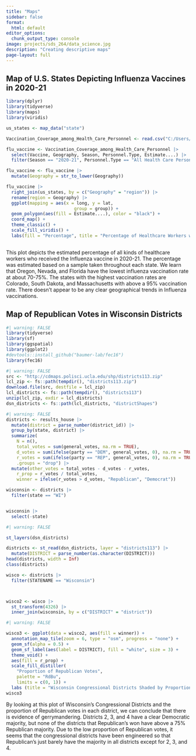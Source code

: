 ```yaml
---
title: "Maps"
sidebar: false
format:
  html: default
editor_options: 
  chunk_output_type: console
image: projects/sds_264/data_science.jpg
description: "Creating descriptive maps"
page-layout: full
---
```


## Map of U.S. States Depicting Influenza Vaccines in 2020-21

```r

library(dplyr)
library(tidyverse)
library(maps)
library(viridis)

us_states <- map_data("state")

Vaccination_Coverage_among_Health_Care_Personnel <- read.csv("C:/Users/abbyh/Downloads/MSCS 264/Vaccination_Coverage_among_Health_Care_Personnel.csv")
```

```r

flu_vaccine <- Vaccination_Coverage_among_Health_Care_Personnel |>
  select(Vaccine, Geography, Season, Personnel.Type, Estimate....) |>
  filter(Season == "2020-21", Personnel.Type == "All Health Care Personnel")

flu_vaccine <- flu_vaccine |>
  mutate(Geography = str_to_lower(Geography))
```

```r

flu_vaccine |>
  right_join(us_states, by = c("Geography" = "region")) |>
  rename(region = Geography) |>
  ggplot(mapping = aes(x = long, y = lat,
                          group = group)) + 
  geom_polygon(aes(fill = Estimate....), color = "black") +
  coord_map() +
  theme_classic() +
  scale_fill_viridis() +
  labs(fill = "Percentage", title = "Percentage of Healthcare Workers with the Influenza Vaccine in 2020-21", caption = "healthdata.gov")
  
```

This plot depicts the estimated percentage of all kinds of healthcare workers who received the Influenza vaccine in 2020-21. The percentage was estimated based on a sample taken throughout each state. We learn that Oregon, Nevada, and Florida have the lowest influenza vaccination rate at about 70-75%. The states with the highest vaccination rates are Colorado, South Dakota, and Massachusetts with above a 95% vaccination rate. There doesn't appear to be any clear geographical trends in Influenza vaccinations.

## Map of Republican Votes in Wisconsin Districts 

```r
#| warning: FALSE
library(tidyverse)
library(sf)
library(ggspatial)
library(ggplot2)
#devtools::install_github("baumer-lab/fec16")
library(fec16)
```

```r
#| warning: FALSE
src <- "http://cdmaps.polisci.ucla.edu/shp/districts113.zip"
lcl_zip <- fs::path(tempdir(), "districts113.zip")
download.file(src, destfile = lcl_zip)
lcl_districts <- fs::path(tempdir(), "districts113")
unzip(lcl_zip, exdir = lcl_districts)
dsn_districts <- fs::path(lcl_districts, "districtShapes")
```

```r
#| warning: FALSE
districts <- results_house |>
  mutate(district = parse_number(district_id)) |>
  group_by(state, district) |>
  summarize(
    N = n(),
    total_votes = sum(general_votes, na.rm = TRUE),
    d_votes = sum(ifelse(party == "DEM", general_votes, 0), na.rm = TRUE),
    r_votes = sum(ifelse(party == "REP", general_votes, 0), na.rm = TRUE),
    .groups = "drop") |>
  mutate(other_votes = total_votes - d_votes - r_votes,
    r_prop = r_votes / total_votes,  
    winner = ifelse(r_votes > d_votes, "Republican", "Democrat"))

wisconsin <- districts |>
  filter(state == "WI")


wisconsin |>                  
  select(-state)
```

```r
#| warning: FALSE

st_layers(dsn_districts)

districts <- st_read(dsn_districts, layer = "districts113") |>
  mutate(DISTRICT = parse_number(as.character(DISTRICT)))
head(districts, width = Inf)
class(districts)

wisco <- districts |>
  filter(STATENAME == "Wisconsin")



wisco2 <- wisco |>
  st_transform(4326) |>
  inner_join(wisconsin, by = c("DISTRICT" = "district"))

```

```r
#| warning: FALSE

wisco3 <- ggplot(data = wisco2, aes(fill = winner)) +
  annotation_map_tile(zoom = 6, type = "osm", progress = "none") + 
  geom_sf(alpha = 0.5) +
  geom_sf_label(aes(label = DISTRICT), fill = "white", size = 3) + 
  theme_void() +
  aes(fill = r_prop) + 
  scale_fill_distiller(
    "Proportion of Republican Votes", 
    palette = "RdBu", 
    limits = c(0, 1)) +
  labs (title = "Wisconsin Congressional Districts Shaded by Proportion of Rebublican Votes")
wisco3
```

By looking at this plot of Wisconsin's Congressional Districts and the proportion of Republican votes in each district, we can conclude that there is evidence of gerrymandering. Districts 2, 3, and 4 have a clear Democratic majority, but none of the districts that Republican's won have above a 75% Republican majority. Due to the low proportion of Republican votes, it seems that the congressional districts have been engineered so that Republican's just barely have the majority in all districts except for 2, 3, and 4.

